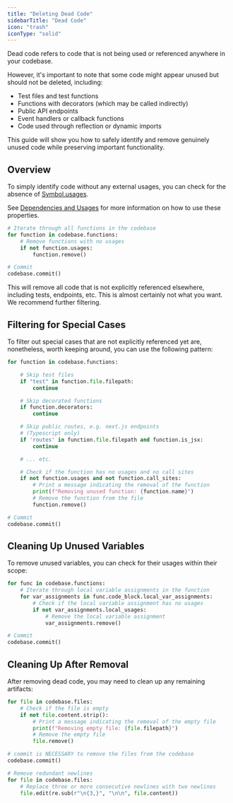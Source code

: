 ```yaml
---
title: "Deleting Dead Code"
sidebarTitle: "Dead Code"
icon: "trash"
iconType: "solid"
---
```


Dead code refers to code that is not being used or referenced anywhere in your codebase.

However, it's important to note that some code might appear unused but should not be deleted, including:
- Test files and test functions
- Functions with decorators (which may be called indirectly)
- Public API endpoints
- Event handlers or callback functions
- Code used through reflection or dynamic imports

This guide will show you how to safely identify and remove genuinely unused code while preserving important functionality.

## Overview

To simply identify code without any external usages, you can check for the absence of [Symbol.usages](/api-reference/core/Symbol#usages).

<Tip>See [Dependencies and Usages](/building-with-codegen/dependencies-and-usages) for more information on how to use these properties.</Tip>

```python
# Iterate through all functions in the codebase
for function in codebase.functions:
    # Remove functions with no usages
    if not function.usages:
        function.remove()

# Commit
codebase.commit()
```

<Warning>
This will remove all code that is not explicitly referenced elsewhere, including tests, endpoints, etc. This is almost certainly not what you want. We recommend further filtering.
</Warning>

## Filtering for Special Cases

To filter out special cases that are not explicitly referenced yet are, nonetheless, worth keeping around, you can use the following pattern:


```python
for function in codebase.functions:

    # Skip test files
    if "test" in function.file.filepath:
        continue

    # Skip decorated functions
    if function.decorators:
        continue

    # Skip public routes, e.g. next.js endpoints
    # (Typescript only)
    if 'routes' in function.file.filepath and function.is_jsx:
        continue

    # ... etc.

    # Check if the function has no usages and no call sites
    if not function.usages and not function.call_sites:
        # Print a message indicating the removal of the function
        print(f"Removing unused function: {function.name}")
        # Remove the function from the file
        function.remove()

# Commit
codebase.commit()
```


## Cleaning Up Unused Variables

To remove unused variables, you can check for their usages within their scope:

```python typescript
for func in codebase.functions:
    # Iterate through local variable assignments in the function
    for var_assignments in func.code_block.local_var_assignments:
        # Check if the local variable assignment has no usages
        if not var_assignments.local_usages:
            # Remove the local variable assignment
            var_assignments.remove()

# Commit
codebase.commit()
```


## Cleaning Up After Removal

After removing dead code, you may need to clean up any remaining artifacts:

```python
for file in codebase.files:
    # Check if the file is empty
    if not file.content.strip():
        # Print a message indicating the removal of the empty file
        print(f"Removing empty file: {file.filepath}")
        # Remove the empty file
        file.remove()

# commit is NECESSARY to remove the files from the codebase
codebase.commit()

# Remove redundant newlines
for file in codebase.files:
    # Replace three or more consecutive newlines with two newlines
    file.edit(re.sub(r"\n{3,}", "\n\n", file.content))
```
